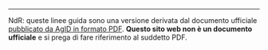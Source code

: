 ---

:::{.nota_generale}
NdR: queste linee guida sono una versione derivata dal documento ufficiale [pubblicato da AgID in formato PDF](https://www.agid.gov.it/sites/agid/files/2024-05/lg-open-data_v.1.0_1.pdf). **Questo sito web non è un documento ufficiale** e si prega di fare riferimento al suddetto PDF.
:::


